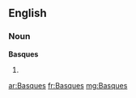 ==English==

===Noun===
'''Basques'''

# {{plural of|[[Basque]]}}

[[ar:Basques]]
[[fr:Basques]]
[[mg:Basques]]